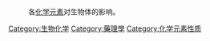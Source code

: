 :各[[化学元素|化学元素]]对生物体的影响。
[[Category:生物化学|Category:生物化学]]
[[Category:藥理學|Category:藥理學]]
[[Category:化学元素性质|Category:化学元素性质]]